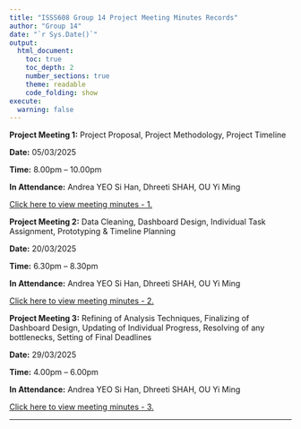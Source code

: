 ```yaml
---
title: "ISSS608 Group 14 Project Meeting Minutes Records"
author: "Group 14"
date: "`r Sys.Date()`"
output:
  html_document:
    toc: true
    toc_depth: 2
    number_sections: true
    theme: readable
    code_folding: show
execute: 
  warning: false
---
```


**Project Meeting 1:** Project Proposal, Project Methodology, Project Timeline

**Date:** 05/03/2025

**Time:** 8.00pm -- 10.00pm

**In Attendance:** Andrea YEO Si Han, Dhreeti SHAH, OU Yi Ming

[Click here to view meeting minutes - 1.](meeting1.qmd)

**Project Meeting 2:** Data Cleaning, Dashboard Design, Individual Task Assignment, Prototyping & Timeline Planning

**Date:** 20/03/2025

**Time:** 6.30pm -- 8.30pm

**In Attendance:** Andrea YEO Si Han, Dhreeti SHAH, OU Yi Ming

[Click here to view meeting minutes - 2.](meeting2.qmd)

**Project Meeting 3:** Refining of Analysis Techniques, Finalizing of Dashboard Design, Updating of Individual Progress, Resolving of any bottlenecks, Setting of Final Deadlines

**Date:** 29/03/2025

**Time:** 4.00pm -- 6.00pm

**In Attendance:** Andrea YEO Si Han, Dhreeti SHAH, OU Yi Ming

[Click here to view meeting minutes - 3.](meeting3.qmd)

------------------------------------------------------------------------
